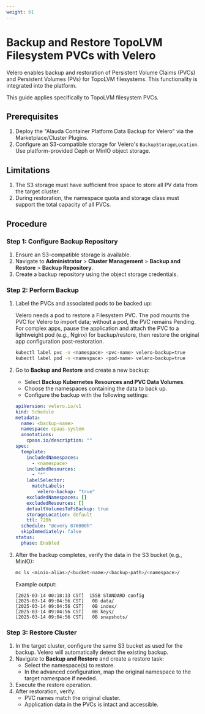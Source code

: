 ```yaml
---
weight: 61
---
```


# Backup and Restore TopoLVM Filesystem PVCs with Velero

Velero enables backup and restoration of Persistent Volume Claims (PVCs) and Persistent Volumes (PVs) for TopoLVM filesystems. This functionality is integrated into the platform.

This guide applies specifically to TopoLVM filesystem PVCs.

## Prerequisites

1. Deploy the "Alauda Container Platform Data Backup for Velero" via the Marketplace/Cluster Plugins.
2. Configure an S3-compatible storage for Velero's `BackupStorageLocation`. Use platform-provided Ceph or MinIO object storage.

## Limitations

1. The S3 storage must have sufficient free space to store all PV data from the target cluster.
2. During restoration, the namespace quota and storage class must support the total capacity of all PVCs.

## Procedure

### Step 1: Configure Backup Repository

1. Ensure an S3-compatible storage is available.
2. Navigate to **Administrator** > **Cluster Management** > **Backup and Restore** > **Backup Repository**.
3. Create a backup repository using the object storage credentials.

### Step 2: Perform Backup

1. Label the PVCs and associated pods to be backed up:

   Velero needs a pod to restore a Filesystem PVC. The pod mounts the PVC for Velero to import data; without a pod, the PVC remains Pending. For complex apps, pause the application and attach the PVC to a lightweight pod (e.g., Nginx) for backup/restore, then restore the original app configuration post-restoration.

   ```bash
   kubectl label pvc -n <namespace> <pvc-name> velero-backup=true
   kubectl label pod -n <namespace> <pod-name> velero-backup=true
   ```

2. Go to **Backup and Restore** and create a new backup:

   - Select **Backup Kubernetes Resources and PVC Data Volumes**.
   - Choose the namespaces containing the data to back up.
   - Configure the backup with the following settings:

   ```yaml
   apiVersion: velero.io/v1
   kind: Schedule
   metadata:
     name: <backup-name>
     namespace: cpaas-system
     annotations:
       cpaas.io/description: ""
   spec:
     template:
       includedNamespaces:
         - <namespace>
       includedResources:
         - "*"
       labelSelector:
         matchLabels:
           velero-backup: "true"
       excludedNamespaces: []
       excludedResources: []
       defaultVolumesToFsBackup: true
       storageLocation: default
       ttl: 720h
     schedule: "@every 876000h"
     skipImmediately: false
   status:
     phase: Enabled
   ```

3. After the backup completes, verify the data in the S3 bucket (e.g., MinIO):

   ```bash
   mc ls <minio-alias>/<bucket-name>/<backup-path>/<namespace>/
   ```

   Example output:

   ```
   [2025-03-14 00:18:33 CST]  155B STANDARD config
   [2025-03-14 09:04:56 CST]   0B data/
   [2025-03-14 09:04:56 CST]   0B index/
   [2025-03-14 09:04:56 CST]   0B keys/
   [2025-03-14 09:04:56 CST]   0B snapshots/
   ```

### Step 3: Restore Cluster

1. In the target cluster, configure the same S3 bucket as used for the backup. Velero will automatically detect the existing backup.
2. Navigate to **Backup and Restore** and create a restore task:
   - Select the namespace(s) to restore.
   - In the advanced configuration, map the original namespace to the target namespace if needed.
3. Execute the restore operation.
4. After restoration, verify:
   - PVC names match the original cluster.
   - Application data in the PVCs is intact and accessible.
